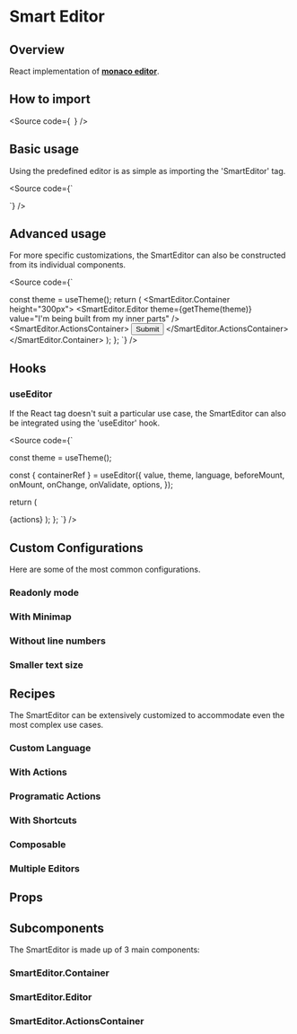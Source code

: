 


<Meta title="Components/Code/SmartEditor/Docs" />

# Smart Editor

## Overview

React implementation of [**monaco editor**](https://microsoft.github.io/monaco-editor/).

## How to import

<Source
  code={`
`}
/>

## Basic usage

Using the predefined editor is as simple as importing the 'SmartEditor' tag.

<Source
  code={`

`}
/>

<Canvas of={Stories.Base} />

## Advanced usage

For more specific customizations, the SmartEditor can also be constructed from its individual components.

<Source
  code={`

  
  const theme = useTheme();
  return (
    <SmartEditor.Container height="300px">
      <SmartEditor.Editor
        theme={getTheme(theme)}
        value="I'm being built from my inner parts"
      />
      <SmartEditor.ActionsContainer>
        <Button>Submit</Button>
      </SmartEditor.ActionsContainer>
    </SmartEditor.Container>
  );
};
`}
/>

## Hooks

### useEditor

If the React tag doesn't suit a particular use case, the SmartEditor can also be integrated using the 'useEditor' hook.

<Source code={`


  const theme = useTheme();

const { containerRef } = useEditor({
value,
theme,
language,
beforeMount,
onMount,
onChange,
onValidate,
options,
});

return (

<Container>
  <div
    ref={containerRef}
    $height={height}
    $width={width}
    bordered={bordered}
    lineNumbers={options?.lineNumbers}
    readOnly={options?.readOnly}
  />
  <ActionsContainer>{actions}</ActionsContainer>
</Container>
); }; `} />

## Custom Configurations

Here are some of the most common configurations.

### Readonly mode

<Canvas of={Stories.ReadonlyMode} />

### With Minimap

<Canvas of={Stories.WithMinimap} />

### Without line numbers

<Canvas of={Stories.WithoutLineNumbers} />

### Smaller text size

<Canvas of={Stories.SmallerTextSize} />

## Recipes

The SmartEditor can be extensively customized to accommodate even the most complex use cases.

### Custom Language

<Canvas of={CaseStories.CustomLanguage} />

### With Actions

<Canvas of={CaseStories.WithActions} />

### Programatic Actions

<Canvas of={CaseStories.ProgramaticActions} />

### With Shortcuts

<Canvas of={CaseStories.WithShortcuts} />

### Composable

<Canvas of={CaseStories.Composable} />

### Multiple Editors

<Canvas of={CaseStories.MultipleEditors} />

## Props

<ArgTypes of={Stories} />

## Subcomponents

The SmartEditor is made up of 3 main components:

### SmartEditor.Container

<ArgTypes of={SmartEditor.Container} />

### SmartEditor.Editor

<ArgTypes of={SmartEditor.Editor} />

### SmartEditor.ActionsContainer

<ArgTypes of={SmartEditor.ActionsContainer} />

